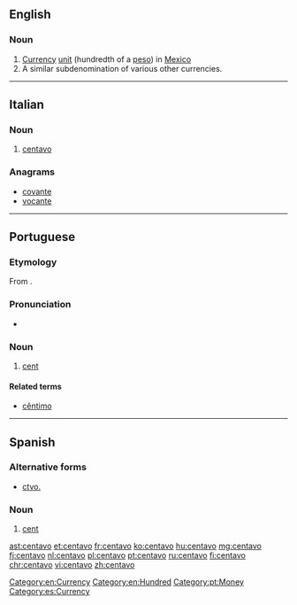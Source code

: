 ==English==
{{wikipedia}}

===Noun===
{{en-noun}}

# [[currency|Currency]] [[unit]] (hundredth of a [[peso]]) in [[Mexico]]
# A similar subdenomination of various other currencies.

[[Category:en:Currency]]
[[Category:en:Hundred]]

----

==Italian==

===Noun===
{{it-noun|m}}

# [[#English|centavo]]

===Anagrams===
* [[covante#Italian|covante]]
* [[vocante#Italian|vocante]]

----

==Portuguese==

===Etymology===
From {{term|cento||a hundred|lang=pt}}.

===Pronunciation===
* {{a|South Brazil}} {{IPA|/sẽ.ˈta.vo/|lang=pt}}

===Noun===
{{pt-noun|m|s}}

# [[cent]] {{gloss|a hundredth of several monetary units, including the Brazilian [[real]], the Portuguese [[escudo]], and the Mozambican [[metical]]}}

====Related terms====
* [[cêntimo]]

[[Category:pt:Money]]

----

==Spanish==
===Alternative forms===
* [[ctvo.]]

===Noun===
{{es-noun|m}}

# [[cent]] {{gloss|subunit of currency in US and other countries}}

[[Category:es:Currency]]

[[ast:centavo]]
[[et:centavo]]
[[fr:centavo]]
[[ko:centavo]]
[[hu:centavo]]
[[mg:centavo]]
[[fj:centavo]]
[[nl:centavo]]
[[pl:centavo]]
[[pt:centavo]]
[[ru:centavo]]
[[fi:centavo]]
[[chr:centavo]]
[[vi:centavo]]
[[zh:centavo]]